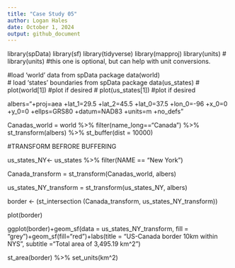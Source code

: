```yaml
---
title: "Case Study 05"
author: Logan Hales
date: October 1, 2024
output: github_document
---
```

library(spData)
library(sf)
library(tidyverse)
library(mapproj)
library(units)
# library(units) #this one is optional, but can help with unit conversions.

#load 'world' data from spData package
data(world)  
# load 'states' boundaries from spData package
data(us_states)
# plot(world[1])  #plot if desired
# plot(us_states[1]) #plot if desired

albers="+proj=aea +lat_1=29.5 +lat_2=45.5 +lat_0=37.5 +lon_0=-96 +x_0=0 +y_0=0 +ellps=GRS80 +datum=NAD83 +units=m +no_defs"


Canadas_world = world %>% 
  filter(name_long=="Canada") %>%
  st_transform(albers) %>%
  st_buffer(dist = 10000)

#TRANSFORM BEFRORE BUFFERING

us_states_NY<- us_states %>%
  filter(NAME == "New York")


Canada_transform = st_transform(Canadas_world, albers)

us_states_NY_transform = st_transform(us_states_NY, albers)

border <- (st_intersection (Canada_transform, us_states_NY_transform))

plot(border)

ggplot(border)+geom_sf(data = us_states_NY_transform, fill = "grey")+geom_sf(fill="red")+labs(title = "US-Canada border 10km within NYS", subtitle ="Total area of 3,495.19 km^2") 

st_area(border) %>%
  set_units(km^2)
